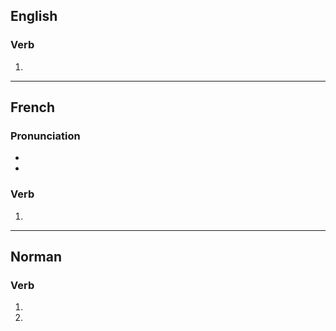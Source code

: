 ==English==

===Verb===
{{head|en|verb form}}

# {{en-third-person singular of|vend}}

----

==French==

===Pronunciation===
* {{fr-IPA}}
* {{audio|fr|LL-Q150 (fra)-WikiLucas00-vends.wav|Audio}}

===Verb===
{{head|fr|verb form}}

# {{inflection of|fr|vendre||1//2|s|pres|indc|;|2|s|pres|impr}}

----

==Norman==

===Verb===
{{head|nrf|verb form}}

# {{inflection of|nrf|vendre||1|s|pres|indc}}
# {{inflection of|nrf|vendre||2|s|pres|indc}}